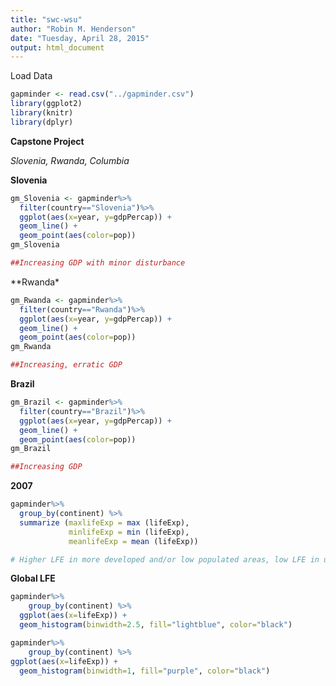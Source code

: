 ```yaml
---
title: "swc-wsu"
author: "Robin M. Henderson"
date: "Tuesday, April 28, 2015"
output: html_document
---
```


Load Data

```r
gapminder <- read.csv("../gapminder.csv")
library(ggplot2)
library(knitr)
library(dplyr)
```


**Capstone Project**

*Slovenia, Rwanda, Columbia*

**Slovenia**

```r

gm_Slovenia <- gapminder%>%
  filter(country=="Slovenia")%>%
  ggplot(aes(x=year, y=gdpPercap)) +
  geom_line() +
  geom_point(aes(color=pop))
gm_Slovenia

##Increasing GDP with minor disturbance
```



**Rwanda*
```r
gm_Rwanda <- gapminder%>%
  filter(country=="Rwanda")%>%
  ggplot(aes(x=year, y=gdpPercap)) +
  geom_line() +
  geom_point(aes(color=pop))
gm_Rwanda

##Increasing, erratic GDP
```


**Brazil**
```r
gm_Brazil <- gapminder%>%
  filter(country=="Brazil")%>%
  ggplot(aes(x=year, y=gdpPercap)) +
  geom_line() +
  geom_point(aes(color=pop))
gm_Brazil

##Increasing GDP
```


**2007**
```r
gapminder%>%
  group_by(continent) %>%
  summarize (maxlifeExp = max (lifeExp),
             minlifeExp = min (lifeExp),
             meanlifeExp = mean (lifeExp))

# Higher LFE in more developed and/or low populated areas, low LFE in undeveloped areas influence contitnet LFE
```


**Global LFE**
```r
gapminder%>%
    group_by(continent) %>%
  ggplot(aes(x=lifeExp)) +
  geom_histogram(binwidth=2.5, fill="lightblue", color="black")

gapminder%>%
    group_by(continent) %>%
ggplot(aes(x=lifeExp)) +
  geom_histogram(binwidth=1, fill="purple", color="black")
```
